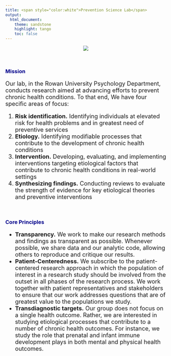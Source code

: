 ```yaml
---
title: <span style="color:white">Prevention Science Lab</span>
output:
  html_document:
    theme: sandstone
    highlight: tango
    toc: false
---
```


<center>

![](steveversion.png)

</center>

<br>

### <span style="color: darkblue;">**Mission**</span>

<font size="4"> 

Our lab, in the Rowan University Psychology Department, conducts research aimed at advancing efforts to prevent chronic health conditions. To that end, We have four specific areas of focus: 

1. **Risk identification.** Identifying individuals at elevated risk for health problems and in greatest need of preventive services
2. **Etiology.** Identifying modifiable processes that contribute to the development of chronic health conditions
3. **Intervention.** Developing, evaluating, and implementing interventions targeting etiological factors that contribute to chronic health conditions in real-world settings
4. **Synthesizing findings.** Conducting reviews to evaluate the strength of evidence for key etiological theories and preventive interventions

</font>

<br>

### <span style="color: darkblue;">**Core Principles**</span>

<font size="4"> 

* **Transparency.** We work to make our research methods and findings as transparent as possible. Whenever possible, we share data and our analytic code, allowing others to reproduce and critique our results.
* **Patient-Centeredness.** We subscribe to the patient-centered research approach in which the population of interest in a research study should be involved from the outset in all phases of the research process. We work together with patient representatives and stakeholders to ensure that our work addresses questions that are of greatest value to the populations we study.
* **Transdiagnostic targets.** Our group does not focus on a single health outcome. Rather, we are interested in studying etiological processes that contribute to a number of chronic health outcomes. For instance, we study the role that prenatal and infant immune development plays in both mental and physical health outcomes.


</font>